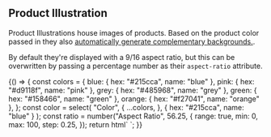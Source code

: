 
<Meta title="Components/Product Illustration" decorators={[withKnobs]} />

## Product Illustration

Product Illustrations house images of products. Based on the product color
passed in they also
[automatically generate complementary backgrounds.](https://cloudfour.com/thinks/generating-complementary-gradients-with-css-filters/).

By default they're displayed with a 9/16 aspect ratio, but this can be
overwritten by passing a percentage number as their `aspect-ratio` attribute.

<Preview>
  <Story name="Product Illustration">
    {() => {
      const colors = {
        blue: { hex: "#215cca", name: "blue" },
        pink: { hex: "#d9118f", name: "pink" },
        grey: { hex: "#485968", name: "grey" },
        green: { hex: "#158466", name: "green" },
        orange: { hex: "#f27041", name: "orange" },
      };
      const color = select(
        "Color",
        {
          ...colors,
        },
        { hex: "#215cca", name: "blue" }
      );
      const ratio = number("Aspect Ratio", 56.25, {
        range: true,
        min: 0,
        max: 100,
        step: 0.25,
      });
      return html`
        <c4-product-illustration
          color="${color.hex}"
          img-path="/assets/stencil/illustrations/socks/${color.name}.svg"
          alt-text="A pair of ${color.name} socks with the Cloud Four logo repeated in white."
          aspect-ratio="${ratio}"
        ></c4-product-illustration>
      `;
    }}
  </Story>
</Preview>
